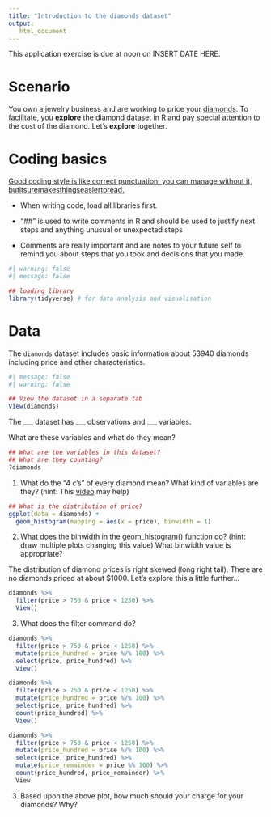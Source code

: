 ```yaml
---
title: "Introduction to the diamonds dataset"
output: 
   html_document
---
```


::: callout-important
This application exercise is due at noon on  INSERT DATE HERE.
:::

# Scenario

You own a jewelry business and are working to price your [diamonds](tps://www.londonde.com/blogs/worlds-most-famous-diamonds/). To facilitate, you **explore** the diamond dataset in R and pay special attention to the cost of the diamond. Let's **explore** together.

# Coding basics

[Good coding style is like correct punctuation: you can manage without it, butitsuremakesthingseasiertoread.](https://style.tidyverse.org/index.html)

-   When writing code, load all libraries first.

-   "\##" is used to write comments in R and should be used to justify next steps and anything unusual or unexpected steps

-   Comments are really important and are notes to your future self to remind you about steps that you took and decisions that you made.

```r
#| warning: false
#| message: false

## loading library
library(tidyverse) # for data analysis and visualisation
```

# Data

The `diamonds` dataset includes basic information about 53940 diamonds including price and other characteristics.

```r
#| message: false
#| warning: false

## View the dataset in a separate tab
View(diamonds)
```

The \_\_\_ dataset has \_\_\_ observations and \_\_\_ variables.

What are these variables and what do they mean?

```r
## What are the variables in this dataset?
## What are they counting?
?diamonds
```

1. What do the "4 c's" of every diamond mean? What kind of variables are they? (hint: This [video](https://www.youtube.com/watch?v=FqB5Es1HXI4) may help)


```r
## What is the distribution of price?
ggplot(data = diamonds) +
  geom_histogram(mapping = aes(x = price), binwidth = 1) 
```

2. What does the binwidth in the geom_histogram() function do? (hint: draw multiple plots changing this value) What binwidth value is appropriate?

The distribution of diamond prices is right skewed (long right tail). There are no diamonds priced at about $1000. Let's explore this a little further...

```r
diamonds %>% 
  filter(price > 750 & price < 1250) %>% 
  View()
```

3. What does the filter command do?

```r
diamonds %>% 
  filter(price > 750 & price < 1250) %>% 
  mutate(price_hundred = price %/% 100) %>% 
  select(price, price_hundred) %>% 
  View()
```


```r
diamonds %>% 
  filter(price > 750 & price < 1250) %>% 
  mutate(price_hundred = price %/% 100) %>% 
  select(price, price_hundred) %>% 
  count(price_hundred) %>% 
  View()
```


```r
diamonds %>% 
  filter(price > 750 & price < 1250) %>% 
  mutate(price_hundred = price %/% 100) %>% 
  select(price, price_hundred) %>% 
  mutate(price_remainder = price %% 100) %>% 
  count(price_hundred, price_remainder) %>% 
  View
```



3. Based upon the above plot, how much should your charge for your diamonds? Why?

